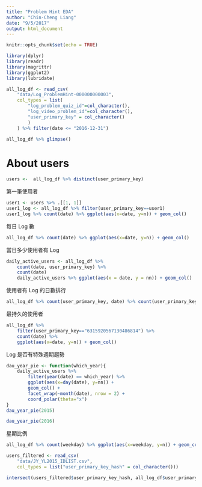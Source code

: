 ```yaml
---
title: "Problem Hint EDA"
author: "Chin-Cheng Liang"
date: "9/5/2017"
output: html_document
---
```


```r
knitr::opts_chunk$set(echo = TRUE)
```

```r
library(dplyr)
library(readr)
library(magrittr)
library(ggplot2)
library(lubridate)
```

```r
all_log_df <- read_csv(
    "data/Log_ProblemHint-000000000003",
    col_types = list(
        "log_problem_quiz_id"=col_character(),
        "log_video_problem_id"=col_character(),
        "user_primary_key" = col_character()
        )
    ) %>% filter(date <= "2016-12-31")
```

```r
all_log_df %>% glimpse()
```

# About users

```r
users <-  all_log_df %>% distinct(user_primary_key)
```

第一筆使用者

```r
user1 <- users %>% .[[1, 1]]
user1_log <- all_log_df %>% filter(user_primary_key==user1)
user1_log %>% count(date) %>% ggplot(aes(x=date, y=n)) + geom_col()
```

每日 Log 數

```r
all_log_df %>% count(date) %>% ggplot(aes(x=date, y=n)) + geom_col()
```

當日多少使用者有 Log

```r
daily_active_users <- all_log_df %>%
    count(date, user_primary_key) %>%
    count(date)
    daily_active_users %>% ggplot(aes(x = date, y = nn)) + geom_col()
```

使用者有 Log 的日數排行

```r
all_log_df %>% count(user_primary_key, date) %>% count(user_primary_key, sort = T)
```

最持久的使用者

```r
all_log_df %>%
    filter(user_primary_key=="6315920567130486814") %>%
    count(date) %>%
    ggplot(aes(x=date, y=n)) + geom_col()
```


Log 是否有特殊週期趨勢

```r
dau_year_pie <- function(which_year){
    daily_active_users %>%
        filter(year(date) == which_year) %>%
        ggplot(aes(x=day(date), y=nn)) +
        geom_col() +
        facet_wrap(~month(date), nrow = 2) +
        coord_polar(theta="x")
}
dau_year_pie(2015)
```


```r
dau_year_pie(2016)
```

星期比例

```r
all_log_df %>% count(weekday) %>% ggplot(aes(x=weekday, y=n)) + geom_col()
```


```r
users_filtered <- read_csv(
    "data/JY_YL2015_IDLIST.csv",
    col_types = list("user_primary_key_hash" = col_character()))
```

```r
intersect(users_filtered$user_primary_key_hash, all_log_df$user_primary_key) %>% length()
```


